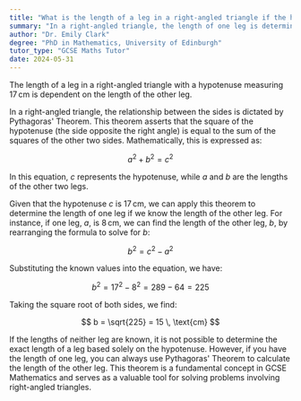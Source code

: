 ```yaml
---
title: "What is the length of a leg in a right-angled triangle if the hypotenuse is 17 cm?"
summary: "In a right-angled triangle, the length of one leg is determined by the length of the other leg when the hypotenuse measures 17 cm."
author: "Dr. Emily Clark"
degree: "PhD in Mathematics, University of Edinburgh"
tutor_type: "GCSE Maths Tutor"
date: 2024-05-31
---
```


The length of a leg in a right-angled triangle with a hypotenuse measuring $17 \, \text{cm}$ is dependent on the length of the other leg.

In a right-angled triangle, the relationship between the sides is dictated by Pythagoras' Theorem. This theorem asserts that the square of the hypotenuse (the side opposite the right angle) is equal to the sum of the squares of the other two sides. Mathematically, this is expressed as:

$$
a^2 + b^2 = c^2
$$

In this equation, $c$ represents the hypotenuse, while $a$ and $b$ are the lengths of the other two legs.

Given that the hypotenuse $c$ is $17 \, \text{cm}$, we can apply this theorem to determine the length of one leg if we know the length of the other leg. For instance, if one leg, $a$, is $8 \, \text{cm}$, we can find the length of the other leg, $b$, by rearranging the formula to solve for $b$:

$$
b^2 = c^2 - a^2
$$

Substituting the known values into the equation, we have:

$$
b^2 = 17^2 - 8^2 = 289 - 64 = 225
$$

Taking the square root of both sides, we find:

$$
b = \sqrt{225} = 15 \, \text{cm}
$$

If the lengths of neither leg are known, it is not possible to determine the exact length of a leg based solely on the hypotenuse. However, if you have the length of one leg, you can always use Pythagoras' Theorem to calculate the length of the other leg. This theorem is a fundamental concept in GCSE Mathematics and serves as a valuable tool for solving problems involving right-angled triangles.
    